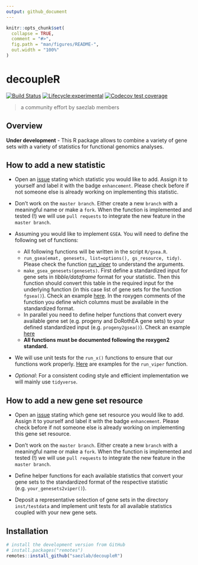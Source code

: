```yaml
---
output: github_document
---
```


<!-- README.md is generated from README.Rmd. Please edit that file -->

```r
knitr::opts_chunk$set(
  collapse = TRUE,
  comment = "#>",
  fig.path = "man/figures/README-",
  out.width = "100%"
)
```

# decoupleR

<!-- badges: start -->
[![Build Status](https://travis-ci.com/saezlab/decoupleR.svg?token=PagY1pyvMyyL3AJHRy5V&branch=master)](https://travis-ci.com/saezlab/decoupleR)
[![Lifecycle:experimental](https://img.shields.io/badge/lifecycle-experimental-orange.svg)](https://www.tidyverse.org/lifecycle/#experimental)
[![Codecov test coverage](https://codecov.io/gh/saezlab/decoupleR/branch/master/graph/badge.svg)](https://codecov.io/gh/saezlab/decoupleR?branch=master)
<!-- badges: end -->

> a community effort by saezlab members

## Overview
**Under development** - This R package allows to combine a variety of gene sets 
with a variety of statistics for functional genomics analyses. 

## How to add a new statistic

* Open an [issue](https://github.com/saezlab/decoupleR/issues) stating which 
statistic you would like to add. Assign it to yourself and label it with the 
badge `enhancement`. Please check before if not someone else is already working 
on implementing this statistic.

* Don't work on the `master branch`. Either create a new `branch` with a 
meaningful name or make a `fork`. When the function is implemented and tested 
(!) we will use `pull requests` to integrate the new feature in the 
`master branch`.

* Assuming you would like to implement `GSEA`. You will need to define the 
following set of functions:
    * All following functions will be written in the script `R/gsea.R`.
    * `run_gsea(emat, genesets, list=options(), gs_resource, tidy)`. Please 
    check the function 
    [run_viper](https://github.com/saezlab/decoupleR/blob/master/R/viper.R#L30) to 
    understand the arguments.
    * `make_gsea_genesets(genesets)`. First define a standardized input for gene
    sets in *tibble/dataframe* format for your statistic. Then this function should 
    convert this table in the required input for the underlying function (in this 
    case list of gene sets for the function `fgsea()`). Check an example 
    [here](https://github.com/saezlab/decoupleR/blob/master/R/viper.R#L68). In 
    the roxygen comments of the function you define which columns must be 
    available in the standardized format. 
    * In parallel you need to define helper functions that convert every 
    available gene set (e.g. progeny and DoRothEA gene sets) to your defined 
    standardized input (e.g. `progeny2gsea()`). Check an example 
    [here](https://github.com/saezlab/decoupleR/blob/master/R/viper.R#L90)
    * **All functions must be documented following the roxygen2 standard.**
    
* We will use unit tests for the `run_x()` functions to ensure that our 
functions work properly. [Here](https://github.com/saezlab/decoupleR/blob/master/tests/testthat/test-viper.R) are 
examples for the `run_viper` function. 

* *Optional*: For a consistent coding style and efficient implementation we will 
mainly use `tidyverse`.

## How to add a new gene set resource
* Open an [issue](https://github.com/saezlab/decoupleR/issues) stating which 
gene set resource you would like to add. Assign it to yourself and label it with
the badge `enhancement`. Please check before if not someone else is already 
working on implementing this gene set resource.

* Don't work on the `master branch`. Either create a new `branch` with a 
meaningful name or make a `fork`. When the function is implemented and tested 
(!) we will use `pull requests` to integrate the new feature in the 
`master branch`.

* Define helper functions for each available statistics that convert your gene 
sets to the standardized format of the respective statistic 
(e.g. `your_genesets2viper()`).

* Deposit a representative selection of gene sets in the directory 
`inst/testdata` and implement unit tests for all available statistics coupled 
with your new gene sets.


## Installation
```r
# install the development version from GitHub
# install.packages("remotes")
remotes::install_github("saezlab/decoupleR")
```
